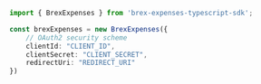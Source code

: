 ```typescript index.ts
import { BrexExpenses } from 'brex-expenses-typescript-sdk';

const brexExpenses = new BrexExpenses({
    // OAuth2 security scheme
    clientId: "CLIENT_ID",
    clientSecret: "CLIENT_SECRET",
    redirectUri: "REDIRECT_URI"
})
```